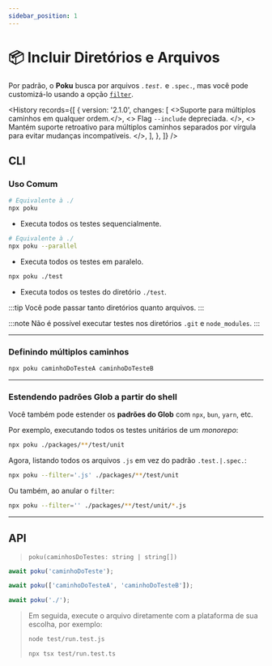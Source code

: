 ```yaml
---
sidebar_position: 1
---
```



# 📦 Incluir Diretórios e Arquivos

Por padrão, o **Poku** busca por arquivos _`.test.`_ e `.spec.`, mas você pode customizá-lo usando a opção [`filter`](/docs/documentation/poku/options/filter).

<History
  records={[
    {
      version: '2.1.0',
      changes: [
        <>Suporte para múltiplos caminhos em qualquer ordem.</>,
        <>
          Flag <code>--include</code> depreciada.
        </>,
        <>
          Mantém suporte retroativo para múltiplos caminhos separados por
          vírgula para evitar mudanças incompatíveis.
        </>,
      ],
    },
  ]}
/>

## CLI

### Uso Comum

```bash
# Equivalente à ./
npx poku
```

- Executa todos os testes sequencialmente.

```bash
# Equivalente à ./
npx poku --parallel
```

- Executa todos os testes em paralelo.

```bash
npx poku ./test
```

- Executa todos os testes do diretório `./test`.

:::tip
Você pode passar tanto diretórios quanto arquivos.
:::

:::note
Não é possível executar testes nos diretórios `.git` e `node_modules`.
:::

<hr />

### Definindo múltiplos caminhos

```bash
npx poku caminhoDoTesteA caminhoDoTesteB
```

<hr />

### Estendendo padrões Glob a partir do shell

Você também pode estender os **padrões do Glob** com `npx`, `bun`, `yarn`, etc.

Por exemplo, executando todos os testes unitários de um _monorepo_:

```sh
npx poku ./packages/**/test/unit
```

Agora, listando todos os arquivos `.js` em vez do padrão `.test.|.spec.`:

```sh
npx poku --filter='.js' ./packages/**/test/unit
```

Ou também, ao anular o `filter`:

```sh
npx poku --filter='' ./packages/**/test/unit/*.js
```

<hr />

## API

> `poku(caminhosDoTestes: string | string[])`

```ts
await poku('caminhoDoTeste');
```

```ts
await poku(['caminhoDoTesteA', 'caminhoDoTesteB']);
```

```ts
await poku('./');
```

<blockquote>

Em seguida, execute o arquivo diretamente com a plataforma de sua escolha, por exemplo:

```bash
node test/run.test.js
```

```bash
npx tsx test/run.test.ts
```

</blockquote>
